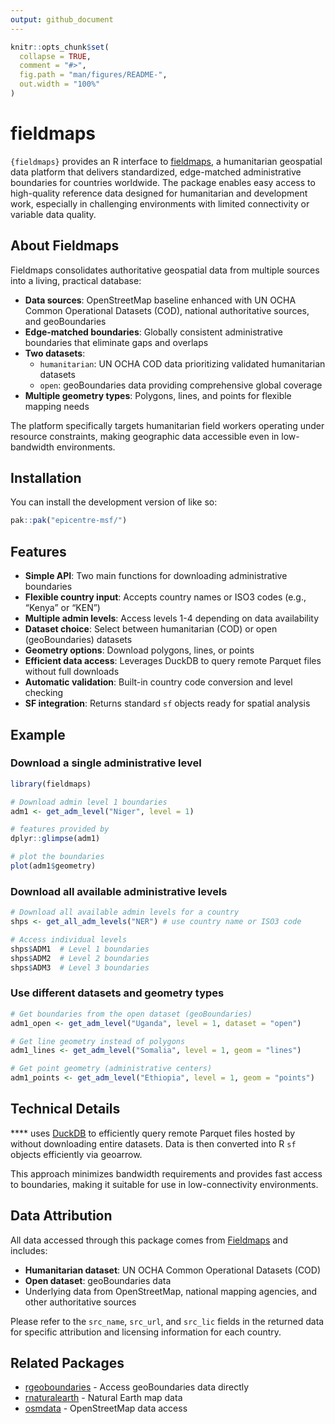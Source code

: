 ```yaml
---
output: github_document
---
```


<!-- README.md is generated from README.Rmd. Please edit that file -->

```r
knitr::opts_chunk$set(
  collapse = TRUE,
  comment = "#>",
  fig.path = "man/figures/README-",
  out.width = "100%"
)
```

# fieldmaps

<!-- badges: start -->
<!-- badges: end -->

`{fieldmaps}` provides an R interface to [fieldmaps](https://fieldmaps.io), a humanitarian geospatial data platform that delivers standardized, edge-matched administrative boundaries for countries worldwide. The package enables easy access to high-quality reference data designed for humanitarian and development work, especially in challenging environments with limited connectivity or variable data quality.

## About Fieldmaps

Fieldmaps consolidates authoritative geospatial data from multiple sources into a living, practical database:

- **Data sources**: OpenStreetMap baseline enhanced with UN OCHA Common Operational Datasets (COD), national authoritative sources, and geoBoundaries
- **Edge-matched boundaries**: Globally consistent administrative boundaries that eliminate gaps and overlaps
- **Two datasets**:
  - `humanitarian`: UN OCHA COD data prioritizing validated humanitarian datasets
  - `open`: geoBoundaries data providing comprehensive global coverage
- **Multiple geometry types**: Polygons, lines, and points for flexible mapping needs

The platform specifically targets humanitarian field workers operating under resource constraints, making geographic data accessible even in low-bandwidth environments.

## Installation

You can install the development version of  like so:

``` r
pak::pak("epicentre-msf/")
```

## Features

- **Simple API**: Two main functions for downloading administrative boundaries
- **Flexible country input**: Accepts country names or ISO3 codes (e.g., "Kenya" or "KEN")
- **Multiple admin levels**: Access levels 1-4 depending on data availability
- **Dataset choice**: Select between humanitarian (COD) or open (geoBoundaries) datasets
- **Geometry options**: Download polygons, lines, or points
- **Efficient data access**: Leverages DuckDB to query remote Parquet files without full downloads
- **Automatic validation**: Built-in country code conversion and level checking
- **SF integration**: Returns standard `sf` objects ready for spatial analysis

## Example

### Download a single administrative level

```r
library(fieldmaps)

# Download admin level 1 boundaries
adm1 <- get_adm_level("Niger", level = 1)

# features provided by 
dplyr::glimpse(adm1)

# plot the boundaries
plot(adm1$geometry)
```

### Download all available administrative levels

```r
# Download all available admin levels for a country
shps <- get_all_adm_levels("NER") # use country name or ISO3 code

# Access individual levels
shps$ADM1  # Level 1 boundaries
shps$ADM2  # Level 2 boundaries
shps$ADM3  # Level 3 boundaries
```

### Use different datasets and geometry types

```r
# Get boundaries from the open dataset (geoBoundaries)
adm1_open <- get_adm_level("Uganda", level = 1, dataset = "open")

# Get line geometry instead of polygons
adm1_lines <- get_adm_level("Somalia", level = 1, geom = "lines")

# Get point geometry (administrative centers)
adm1_points <- get_adm_level("Ethiopia", level = 1, geom = "points")
```

## Technical Details

**** uses [DuckDB](https://duckdb.org/) to efficiently query remote Parquet files hosted by  without downloading entire datasets. Data is then converted into R `sf` objects efficiently via geoarrow.

This approach minimizes bandwidth requirements and provides fast access to boundaries, making it suitable for use in low-connectivity environments.

## Data Attribution

All data accessed through this package comes from [Fieldmaps](https://.io) and includes:

- **Humanitarian dataset**: UN OCHA Common Operational Datasets (COD)
- **Open dataset**: geoBoundaries data
- Underlying data from OpenStreetMap, national mapping agencies, and other authoritative sources

Please refer to the `src_name`, `src_url`, and `src_lic` fields in the returned data for specific attribution and licensing information for each country.

## Related Packages

- [rgeoboundaries](https://github.com/dickoa/rgeoboundaries) - Access geoBoundaries data directly
- [rnaturalearth](https://github.com/ropensci/rnaturalearth) - Natural Earth map data
- [osmdata](https://github.com/ropensci/osmdata) - OpenStreetMap data access

